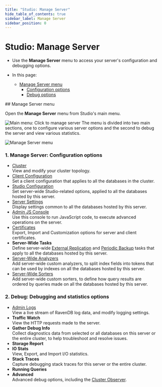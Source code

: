 ```yaml
---
title: "Studio: Manage Server"
hide_table_of_contents: true
sidebar_label: Manage Server
sidebar_position: 0
---
```



# Studio: Manage Server
<Admonition type="note" title="">

* Use the **Manage Server** menu to access your server's configuration and debugging options.  

* In this page:  
   * [Manage Server menu](../../studio/server/manage-server.mdx#manage-server-menu)  
       * [Configuration options](../../studio/server/manage-server.mdx#manage-server-configuration-options)  
       * [Debug options](../../studio/server/manage-server.mdx#debug-debugging-and-statistics-options)  

</Admonition>
## Manage Server menu

Open the **Manage Server** menu from Studio's main menu.  

![Main menu: Click to manage server](./assets/manage-server_click-to-manage-server.png)
The menu is divided into two main sections, one to configure various server 
options and the second to debug the server and view various statistics.  

![Manage Server menu](./assets/manage-server.png)

### 1. Manage Server: Configuration options

* [Cluster](../../studio/cluster/cluster-view.mdx)  
  View and modify your cluster topology.  
* [Client Configuration](../../studio/server/client-configuration.mdx)  
  Set a client configuration that applies to all the databases in the cluster.  
* [Studio Configuration](../../studio/database/settings/studio-configuration.mdx#studio-configuration---server-wide)  
  Set server-wide Studio-related options, applied to all the databases hosted by this server.  
* [Server Settings](../../studio/server/server-settings.mdx)  
  Display settings common to all the databases hosted by this server.  
* [Admin JS Console](../../studio/server/debug/admin-js-console.mdx)  
  Use this console to run JavaScript code, to execute advanced operations on the server.  
* [Certificates](../../studio/server/certificates/server-management-certificates-view.mdx)  
  Export, Import and Customization options for server and client certificates.  
* **Server-Wide Tasks**  
  Define server-wide 
  [External Replication](../../studio/database/tasks/ongoing-tasks/external-replication-task.mdx) 
  and [Periodic Backup](../../studio/database/tasks/backup-task.mdx) 
  tasks that apply to all the databases hosted by this server.  
* [Server-Wide Analyzers](../../studio/database/settings/custom-analyzers.mdx#server-wide-custom-analyzer-view)  
  Add server-wide custom analyzers, to split index fields into tokens 
  that can be used by indexes on all the databases hosted by this server.  
* [Server-Wide Sorters](../../studio/database/settings/custom-sorters.mdx#server-wide-custom-sorter-view)  
  Add server-wide custom sorters, to define how query results are ordered 
  by queries made on all the databases hosted by this server.  

### 2. Debug: Debugging and statistics options

* [Admin Logs](../../studio/server/debug/admin-logs.mdx)  
  View a live stream of RavenDB log data, and modify logging settings.  
* **Traffic Watch**  
  View the HTTP requests made to the server.  
* **Gather Debug Info**  
  Collect diagnostics data from selected or all databases on this 
  server or the entire cluster, to help troubleshoot and resolve issues.
* **Storage Report**  
* **IO Stats**  
  View, Export, and Import I/O statistics.  
* **Stack Traces**  
  Capture debugging stack traces for this server or the entire cluster.  
* **Running Queries**  
* **Advanced**  
  Advanced debug options, including the 
  [Cluster Observer](../../studio/server/debug/advanced/cluster-observer.mdx).  


